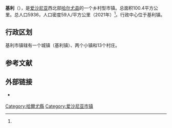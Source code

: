 {{Infobox settlement
| name                    = 基利
| native_name             = Kiili vald
| native_name_lang        = et
| settlement_type         = [[愛沙尼亞行政區劃|市镇]]
| image_skyline           = Sausti manor front.jpg
| image_caption           = 绍斯蒂庄园
| image_flag              = Flag of Kiili.svg
| flag_size               = 125px
| image_shield            = Kiili coat of arms.svg
| shield_size             = 75px
| image_map               = Eesti_Kiili_vald_2017.svg
| map_caption             = 基利市镇在爱沙尼亚的位置
| subdivision_type        = 国家
| subdivision_name        = [[爱沙尼亚|爱沙尼亚]]
| subdivision_type1       = [[爱沙尼亚行政区划|县]]
| subdivision_name1       = [[哈尔尤县|哈尔尤县]]
| seat_type               = 行政中心
| seat                    = 基利镇
| area_total_km2          = 100.4
| population_total        = 5936<ref name="demog">{{cite web | url = https://www.elvl.ee/elanike-arv | title = Elanike demograafiline jaotus KOV-de kaupa | language = et | publisher = Eesti Linnade ja Valdade Liit | date = 2021-01-06 | accessdate = 2021-02-25 | archive-date = 2020-12-05 | archive-url = https://web.archive.org/web/20201205023600/https://www.elvl.ee/elanike-arv | dead-url = no }}</ref>
| population_as_of        = 2021
| population_density_km2  = auto
| website                 = {{URL|https://www.kiilivald.ee/}}
}}

'''基利'''（{{lang-et|Kiili vald}}），是[[爱沙尼亚|爱沙尼亚]]西北部[[哈尔尤县|哈尔尤县]]的一个乡村型市镇。总面积100.4平方公里。总人口5936，人口密度59人/平方公里（2021年）<ref name="demog"/>。行政中心位于基利镇。

== 行政区划 ==
基利市镇辖有一个城镇（基利镇）、两个小镇和13个村庄。

==参考文献==
{{reflist}}

== 外部链接 ==
{{commonscat|Kiili Parish|position=left}}
* {{Official site|https://www.kiilivald.ee/}} {{et icon}}

{{DEFAULTSORT:Kiili vald}}
[[Category:哈爾尤縣|Category:哈爾尤縣]]
[[Category:爱沙尼亚市镇|Category:爱沙尼亚市镇]]